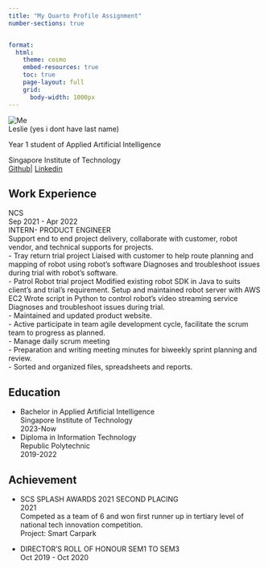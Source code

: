 ```yaml
---
title: "My Quarto Profile Assignment"
number-sections: true


format: 
  html:
    theme: cosmo
    embed-resources: true
    toc: true
    page-layout: full
    grid:
      body-width: 1000px
---
```

![Me](images/me.jpg)<br>
Leslie (yes i dont have last name)

Year 1 student of Applied Artificial Intelligence

Singapore Institute of Technology
<br>
[Github](https://github.com/lleslie137/)| [Linkedin](https://www.linkedin.com/in/leslie-leslie-01bb37186/)

## Work Experience

NCS<br>
Sep 2021 - Apr 2022 <br>
INTERN- PRODUCT ENGINEER <br>
Support end to end project delivery, collaborate with customer, robot vendor, and technical supports for projects. <br>
- Tray return trial project 
Liaised with customer to help route planning and mapping of robot using robot's software 
Diagnoses and troubleshoot issues during trial with robot's software. 
 <br>
- Patrol Robot trial project 
Modified existing robot SDK in Java to suits client's and trial's requirement. 
Setup and maintained robot server with AWS EC2 Wrote script in Python to control robot's video streaming service 
Diagnoses and troubleshoot issues during trial. 
 <br>
- Maintained and updated product website.  <br>
- Active participate in team agile development cycle, facilitate the scrum team to progress as planned.  <br>
- Manage daily scrum meeting  <br>
- Preparation and writing meeting minutes for biweekly sprint planning and review.  <br>
- Sorted and organized files, spreadsheets and reports. <br>

## Education
- Bachelor in Applied Artificial Intelligence<br>
  Singapore Institute of Technology <br>
  2023-Now<br>
- Diploma in Information Technology <br>
  Republic Polytechnic<br>
  2019-2022


## Achievement
- SCS SPLASH AWARDS 2021 SECOND PLACING<br>
  2021<br>
  Competed as a team of 6 and won first runner up in tertiary level
  of national tech innovation competition.<br> 
  Project: Smart Carpark

- DIRECTOR'S ROLL OF HONOUR SEM1 TO SEM3<br>
  Oct 2019 - Oct 2020
  
